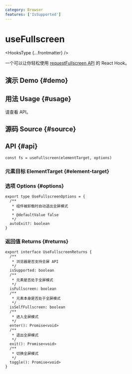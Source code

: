 ```yaml
---
category: Browser
features: ['IsSupported']
---
```


# useFullscreen


<HooksType {...frontmatter} />

一个可以让你轻松使用 [requestFullscreen API](https://developer.mozilla.org/en-US/docs/Web/API/Element/requestFullscreen) 的 React Hook。

## 演示 Demo \{#demo}


<App />

## 用法 Usage \{#usage}

请查看 API。

## 源码 Source \{#source}


<Source />

## API \{#api}

```tsx
const fs = useFullscreen(elementTarget, options)
```

### 元素目标 ElementTarget \{#element-target}


<Tip type="target" />

### 选项 Options \{#options}

```tsx
export type UseFullscreenOptions = {
  /**
   * 组件被卸载时自动退出全屏模式
   *
   * @defaultValue false
   */
  autoExit?: boolean
}
```

### 返回值 Returns \{#returns}

```tsx
export interface UseFullscreenReturns {
  /**
   * 浏览器是否支持全屏 API
   */
  isSupported: boolean
  /**
   * 元素是否处于全屏模式
   */
  isFullscreen: boolean
  /**
   * 元素本身是否处于全屏模式
   */
  isSelfFullscreen: boolean
  /**
   * 进入全屏模式
   */
  enter(): Promise<void>
  /**
   * 退出全屏模式
   */
  exit(): Promise<void>
  /**
   * 切换全屏模式
   */
  toggle(): Promise<void>
}
```
